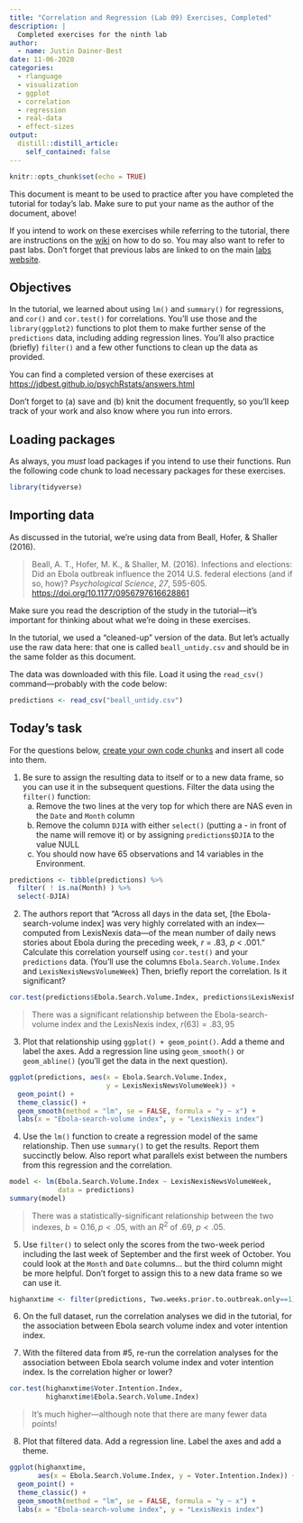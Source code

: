 ```yaml
---
title: "Correlation and Regression (Lab 09) Exercises, Completed"
description: |
  Completed exercises for the ninth lab
author:
  - name: Justin Dainer-Best
date: 11-06-2020
categories: 
  - rlanguage
  - visualization
  - ggplot
  - correlation
  - regression
  - real-data
  - effect-sizes
output:
  distill::distill_article:
    self_contained: false
---
```


```r
knitr::opts_chunk$set(echo = TRUE)
```

This document is meant to be used to practice after you have completed the tutorial for today's lab. Make sure to put your name as the author of the document, above! 

If you intend to work on these exercises while referring to the tutorial, there are instructions on the [wiki](https://github.com/jdbest/psychRstats/wiki/Run-a-tutorial-and-exercise-simultaneously) on how to do so. You may also want to refer to past labs. Don't forget that previous labs are linked to on the main [labs website](../../labs.html).

## Objectives

In the tutorial, we learned about using `lm()` and `summary()` for regressions, and `cor()` and `cor.test()` for correlations. You'll use those and the `library(ggplot2)` functions to plot them to make further sense of the `predictions` data, including adding regression lines. You'll also practice (briefly) `filter()` and a few other functions to clean up the data as provided. 

You can find a completed version of these exercises at <https://jdbest.github.io/psychRstats/answers.html>

Don't forget to (a) save and (b) knit the document frequently, so you'll keep track of your work and also know where you run into errors. 

## Loading packages

As always, you _must_ load packages if you intend to use their functions. Run the following code chunk to load necessary packages for these exercises. 

```r
library(tidyverse)
```

## Importing data

As discussed in the tutorial, we're using data from Beall, Hofer, & Shaller (2016).

> Beall, A. T., Hofer, M. K., & Shaller, M. (2016). Infections and elections: Did an Ebola outbreak influence the 2014 U.S. federal elections (and if so, how)? _Psychological Science_, _27_, 595-605. <https://doi.org/10.1177/0956797616628861>

Make sure you read the description of the study in the tutorial---it's important for thinking about what we're doing in these exercises. 

In the tutorial, we used a "cleaned-up" version of the data. But let's actually use the raw data here: that one is called `beall_untidy.csv` and should be in the same folder as this document. 

The data was downloaded with this file. Load it using the `read_csv()` command---probably with the code below:

```r
predictions <- read_csv("beall_untidy.csv")
```

## Today's task

For the questions below, [create your own code chunks](https://github.com/jdbest/psychRstats/wiki/Create-a-code-chunk) and insert all code into them.

1. Be sure to assign the resulting data to itself or to a new data frame, so you can use it in the subsequent questions. Filter the data using the `filter()` function: 
    a. Remove the two lines at the very top for which there are NAS even in the `Date` and `Month` column
    b. Remove the column `DJIA` with either `select()` (putting a - in front of the name will remove it) or by assigning `predictions$DJIA` to the value NULL
    c. You should now have 65 observations and 14 variables in the Environment.

```r
predictions <- tibble(predictions) %>%
  filter( ! is.na(Month) ) %>%
  select(-DJIA)
```

2. The authors report that "Across all days in the data set, [the Ebola-search-volume index] was very highly correlated with an index---computed from LexisNexis data---of the mean number of daily news stories about Ebola during the preceding week, *r* = .83, *p* < .001." Calculate this correlation yourself using `cor.test()` and your `predictions` data. (You'll use the columns `Ebola.Search.Volume.Index` and `LexisNexisNewsVolumeWeek`) Then, briefly report the correlation. Is it significant?

```r
cor.test(predictions$Ebola.Search.Volume.Index, predictions$LexisNexisNewsVolumeWeek)
```

> There was a significant relationship between the Ebola-search-volume index and the LexisNexis index, $r(63)=.83, 95% CI [.73, .89], p < .05$

3. Plot that relationship using `ggplot() + geom_point()`. Add a theme and label the axes. Add a regression line using `geom_smooth()` or `geom_abline()` (you'll get the data in the next question).

```r
ggplot(predictions, aes(x = Ebola.Search.Volume.Index, 
                        y = LexisNexisNewsVolumeWeek)) +
  geom_point() +
  theme_classic() +
  geom_smooth(method = "lm", se = FALSE, formula = "y ~ x") +
  labs(x = "Ebola-search-volume index", y = "LexisNexis index")
```

4. Use the `lm()` function to create a regression model of the same relationship. Then use `summary()` to get the results. Report them succinctly below. Also report what parallels exist between the numbers from this regression and the correlation.

```r
model <- lm(Ebola.Search.Volume.Index ~ LexisNexisNewsVolumeWeek, 
            data = predictions)
summary(model)
```

> There was a statistically-significant relationship between the two indexes, $b=0.16,p<.05$, with an $R^2$ of .69, $p<.05$. 

5. Use `filter()` to select only the scores from the two-week period including the last week of September and the first week of October. You could look at the `Month` and `Date` columns... but the third column might be more helpful. Don't forget to assign this to a new data frame so we can use it.

```r
highanxtime <- filter(predictions, Two.weeks.prior.to.outbreak.only==1)
```

6. On the full dataset, run the correlation analyses we did in the tutorial, for the association between Ebola search volume index and voter intention index.

7. With the filtered data from #5, re-run the correlation analyses for the association between Ebola search volume index and voter intention index. Is the correlation higher or lower?

```r
cor.test(highanxtime$Voter.Intention.Index, 
         highanxtime$Ebola.Search.Volume.Index)
```

> It's much higher---although note that there are many fewer data points! 

8. Plot that filtered data. Add a regression line. Label the axes and add a theme.

```r
ggplot(highanxtime, 
       aes(x = Ebola.Search.Volume.Index, y = Voter.Intention.Index)) +
  geom_point() +
  theme_classic() +
  geom_smooth(method = "lm", se = FALSE, formula = "y ~ x") +
  labs(x = "Ebola-search-volume index", y = "LexisNexis index")
```